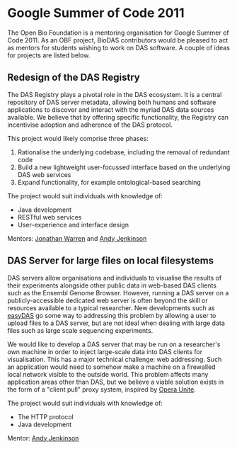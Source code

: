 =Google Summer of Code 2011=

The Open Bio Foundation is a mentoring organisation for Google Summer of Code 2011. As an OBF project, BioDAS contributors would be pleased to act as mentors for students wishing to work on DAS software. A couple of ideas for projects are listed below.

==Redesign of the DAS Registry==

The DAS Registry plays a pivotal role in the DAS ecosystem. It is a central repository of DAS server metadata, allowing both humans and software applications to discover and interact with the myriad DAS data sources available. We believe that by offering specific functionality, the Registry can incentivise adoption and adherence of the DAS protocol.

This project would likely comprise three phases:
# Rationalise the underlying codebase, including the removal of redundant code
# Build a new lightweight user-focussed interface based on the underlying DAS web services
# Expand functionality, for example ontological-based searching

The project would suit individuals with knowledge of:
* Java development
* RESTful web services
* User-experience and interface design

Mentors: [mailto:jw12@sanger.ac.uk Jonathan Warren] and [mailto:andy.jenkinson@ebi.ac.uk Andy Jenkinson]

==DAS Server for large files on local filesystems==

DAS servers allow organisations and individuals to visualise the results of their experiments alongside other public data in web-based DAS clients such as the Ensembl Genome Browser. However, running a DAS server on a publicly-accessible dedicated web server is often beyond the skill or resources available to a typical researcher. New developments such as [http://wwwdev.ebi.ac.uk/panda-srv/easydas easyDAS] go some way to addressing this problem by allowing a user to upload files to a DAS server, but are not ideal when dealing with large data files such as large scale sequencing experiments.

We would like to develop a DAS server that may be run on a researcher's own machine in order to inject large-scale data into DAS clients for visualisation. This has a major technical challenge: web addressing. Such an application would need to somehow make a machine on a firewalled local network visible to the outside world. This problem affects many application areas other than DAS, but we believe a viable solution exists in the form of a "client pull" proxy system, inspired by [http://unite.opera.com/ Opera Unite].

The project would suit individuals with knowledge of:
* The HTTP protocol
* Java development

Mentor: [mailto:andy.jenkinson@ebi.ac.uk Andy Jenkinson]